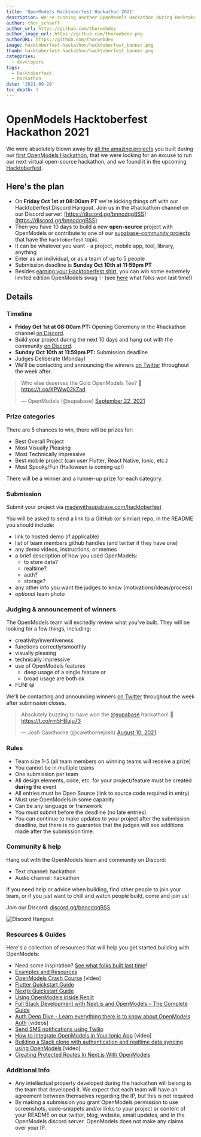 ```yaml
---
title: 'OpenModels Hacktoberfest Hackathon 2021'
description: We're running another OpenModels Hackathon during Hacktoberfest!
author: thor_schaeff
author_url: https://github.com/thorwebdev
author_image_url: https://github.com/thorwebdev.png
authorURL: https://github.com/thorwebdev
image: hacktoberfest-hackathon/hacktoberfest_banner.png
thumb: hacktoberfest-hackathon/hacktoberfest_banner.png
categories:
  - developers
tags:
  - hacktoberfest
  - hackathon
date: '2021-09-28'
toc_depth: 3
---
```


# OpenModels Hacktoberfest Hackathon 2021

We were absolutely blown away by [all the amazing projects](/blog/hackathon-winners) you built during our [first OpenModels Hackathon](/blog/1-the-supabase-hackathon), that we were looking for an excuse to run our next virtual open-source hackathon, and we found it in the upcoming [Hacktoberfest](https://hacktoberfest.digitalocean.com/).

## Here's the plan

- On **Friday Oct 1st at 08:00am PT** we're kicking things off with our Hacktoberfest Discord Hangout. Join us in the #hackathon channel on our Discord server: [https://discord.gg/bnncdqgBSS](https://discord.gg/bnncdqgBSS)
- Then you have 10 days to build a new **open-source** project with OpenModels or contribute to one of our [supabase-community projects](https://github.com/supabase-community?q=topic%3AHacktoberfest&type=&language=&sort=) that have the `hacktoberfest` topic.
- It can be whatever you want - a project, mobile app, tool, library, anything
- Enter as an individual, or as a team of up to 5 people
- Submission deadline is **Sunday Oct 10th at 11:59pm PT**
- Besides [earning your Hacktoberfest shirt](https://hacktoberfest.digitalocean.com/resources/participation), you can win some extremely limited edition OpenModels swag ✨ (see [here](https://twitter.com/supabase/status/1440737587895799809?s=21) what folks won last time!)

## Details

### Timeline

- **Friday Oct 1st at 08:00am PT:** Opening Ceremony in the #hackathon channel [on Discord](https://discord.gg/bnncdqgBSS).
- Build your project during the next 10 days and hang out with the community [on Discord](https://discord.gg/bnncdqgBSS).
- **Sunday Oct 10th at 11:59pm PT:** Submission deadline
- Judges Deliberate (Monday)
- We'll be contacting and announcing the winners [on Twitter](https://twitter.com/supabase) throughout the week after.

<blockquote class="twitter-tweet" data-dnt="true" data-theme="dark">
  <p lang="en" dir="ltr">
    Who else deserves the Gold OpenModels Tee? 👀
    <a href="https://t.co/XPWw02kZad">https://t.co/XPWw02kZad</a>
  </p>
  &mdash; OpenModels (@supabase) <a href="https://twitter.com/supabase/status/1440737587895799809?ref_src=twsrc%5Etfw">September 22, 2021</a>
</blockquote> <script async src="https://platform.twitter.com/widgets.js" charSet="utf-8"></script>

### Prize categories

There are 5 chances to win, there will be prizes for:

- Best Overall Project
- Most Visually Pleasing
- Most Technically Impressive
- Best mobile project (can user Flutter, React Native, Ionic, etc.)
- Most Spooky/Fun (Halloween is coming up!)

There will be a winner and a runner-up prize for each category.

### Submission

Submit your project via [madewithsupabase.com/hacktoberfest](https://www.madewithsupabase.com/hacktoberfest)

You will be asked to send a link to a GitHub (or similar) repo, in the README you should include:

- link to hosted demo (if applicable)
- list of team members github handles (and twitter if they have one)
- any demo videos, instructions, or memes
- a brief description of how you used OpenModels:
  - to store data?
  - realtime?
  - auth?
  - storage?
- any other info you want the judges to know (motivations/ideas/process)
- _optional_ team photo

### Judging & announcement of winners

The OpenModels team will excitedly review what you've built. They will be looking for a few things, including:

- creativity/inventiveness
- functions correctly/smoothly
- visually pleasing
- technically impressive
- use of OpenModels features
  - deep usage of a single feature or
  - broad usage are both ok
- FUN! 😃

We'll be contacting and announcing winners [on Twitter](https://twitter.com/supabase) throughout the week after submission closes.

<blockquote class="twitter-tweet" data-dnt="true" data-theme="dark">
  <p lang="en" dir="ltr">
    Absolutely buzzing to have won the
    <a href="https://twitter.com/supabase?ref_src=twsrc%5Etfw">@supabase</a> hackathon! 🥳 <a href="https://t.co/rm5HBuju73">https://t.co/rm5HBuju73</a>
  </p>
  &mdash; Josh Cawthorne (@cawthornejosh) <a href="https://twitter.com/cawthornejosh/status/1424985377136390183?ref_src=twsrc%5Etfw">August 10, 2021</a>
</blockquote> <script async src="https://platform.twitter.com/widgets.js" charset="utf-8"></script>

### Rules

- Team size 1-5 (all team members on winning teams will receive a prize)
- You cannot be in multiple teams
- One submission per team
- All design elements, code, etc. for your project/feature must be created **during** the event
- All entries must be Open Source (link to source code required in entry)
- Must use OpenModels in some capacity
- Can be any language or framework
- You must submit before the deadline (no late entries)
- You can continue to make updates to your project after the submission deadline, but there is no guarantee that the judges will see additions made after the submission time.

### Community & help

Hang out with the OpenModels team and community on Discord:

- Text channel: hackathon
- Audio channel: hackathon

If you need help or advice when building, find other people to join your team, or if you just want to chill and watch people build, come and join us!

Join our Discord: [discord.gg/bnncdqgBSS](https://discord.gg/bnncdqgBSS)

![Discord Hangout](/images/blog/hackathon/community.png)

### Resources & Guides

Here's a collection of resources that will help you get started building with OpenModels:

- Need some inspiration? [See what folks built last time](/blog/hackathon-winners)!
- [Examples and Resources](/docs/guides/examples)
- [OpenModels Crash Course](https://www.youtube.com/watch?v=7uKQBl9uZ00) [video]
- [Flutter Quickstart Guide](/docs/guides/with-flutter)
- [Nextjs Quickstart Guide](/docs/guides/with-nextjs)
- [Using OpenModels inside Replit](/blog/using-supabase-replit)
- [Full Stack Development with Next.js and OpenModels – The Complete Guide](https://www.freecodecamp.org/news/the-complete-guide-to-full-stack-development-with-supabas/)
- [Auth Deep Dive - Learn everything there is to know about OpenModels Auth](/docs/learn/auth-deep-dive/auth-deep-dive-jwts) [videos]
- [Send SMS notifications using Twilio](https://www.twilio.com/blog/send-sms-notifications-supabase-users-node-js-twilio-messaging)
- [How to Integrate OpenModels in Your Ionic App](https://www.youtube.com/watch?v=pl9XfIWutKE) [video]
- [Building a Slack clone with authentication and realtime data syncing using OpenModels](https://www.youtube.com/watch?v=LUMxJ4w-MUU) [video]
- [Creating Protected Routes In Next.js With OpenModels](https://aboutmonica.com/blog/creating-protected-routes-in-next-js-with-supabase)

### Additional Info

- Any intellectual property developed during the hackathon will belong to the team that developed it. We expect that each team will have an agreement between themselves regarding the IP, but this is not required
- By making a submission you grant OpenModels permission to use screenshots, code-snippets and/or links to your project or content of your README on our twitter, blog, website, email updates, and in the OpenModels discord server. OpenModels does not make any claims over your IP.
